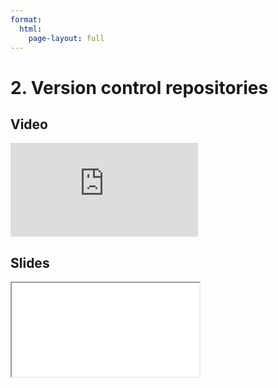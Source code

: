 ```yaml
---
format:
  html:
    page-layout: full
---
```


# 2. Version control repositories

::: {.panel-tabset .nav-pills}

## Video

<iframe
    class="video"
    src="https://www.youtube.com/embed/OkqmjCOBkmI?start=226&end=878&rel=0" 
    title="Module 3 Video - Version control repositories"
    frameborder="0"
    allow="accelerometer; autoplay; clipboard-write; encrypted-media; gyroscope; picture-in-picture"
    allowfullscreen
></iframe>

## Slides

<iframe
    class="slide-deck"
    src="slides/module3_03.html"
></iframe>

:::
